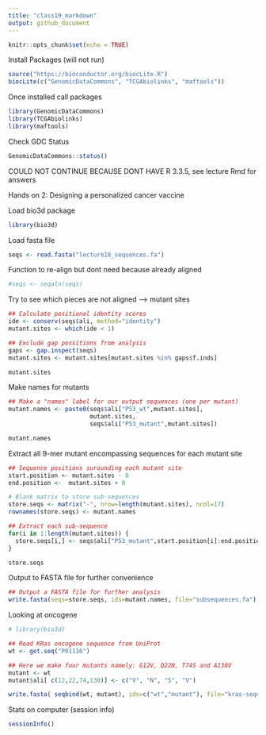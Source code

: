 ```yaml
---
title: "class19_markdown"
output: github_document
---
```


```r
knitr::opts_chunk$set(echo = TRUE)
```

Install Packages (will not run)
```r
source("https://bioconductor.org/biocLite.R")
biocLite(c("GenomicDataCommons", "TCGAbiolinks", "maftools"))
```

Once installed call packages
```r
library(GenomicDataCommons)
library(TCGAbiolinks)
library(maftools)
```

Check GDC Status
```r
GenomicDataCommons::status()
```

COULD NOT CONTINUE BECAUSE DONT HAVE R 3.3.5, see lecture Rmd for answers

Hands on 2: Designing a personalized cancer vaccine

Load bio3d package
```r
library(bio3d)
```

Load fasta file
```r
seqs <- read.fasta("lecture18_sequences.fa")
```

Function to re-align but dont need because already aligned
```r
#seqs <- seqaln(seqs)
```

Try to see which pieces are not aligned --> mutant sites
```r
## Calculate positional identity scores
ide <- conserv(seqs$ali, method="identity")
mutant.sites <- which(ide < 1) 

## Exclude gap possitions from analysis
gaps <- gap.inspect(seqs)
mutant.sites <- mutant.sites[mutant.sites %in% gaps$f.inds]

mutant.sites
```

Make names for mutants 
```r
## Make a "names" label for our output sequences (one per mutant)
mutant.names <- paste0(seqs$ali["P53_wt",mutant.sites],
                       mutant.sites,
                       seqs$ali["P53_mutant",mutant.sites])

mutant.names
```

Extract all 9-mer mutant encompassing sequences for each mutant site
```r
## Sequence positions surounding each mutant site
start.position <- mutant.sites - 8
end.position <-  mutant.sites + 8

# Blank matrix to store sub-sequences
store.seqs <- matrix("-", nrow=length(mutant.sites), ncol=17)
rownames(store.seqs) <- mutant.names

## Extract each sub-sequence
for(i in 1:length(mutant.sites)) {
  store.seqs[i,] <- seqs$ali["P53_mutant",start.position[i]:end.position[i]]
}

store.seqs
```

Output to FASTA file for further convenience
```r
## Output a FASTA file for further analysis
write.fasta(seqs=store.seqs, ids=mutant.names, file="subsequences.fa")
```

Looking at oncogene
```r
# library(bio3d)

## Read KRas oncogene sequence from UniProt
wt <- get.seq("P01116")

## Here we make four mutants namely: G12V, Q22N, T74S and A130V
mutant <- wt
mutant$ali[ c(12,22,74,130)] <- c("V", "N", "S", "V")

write.fasta( seqbind(wt, mutant), ids=c("wt","mutant"), file="kras-sequences.fa")

```

Stats on computer (session info)
```r
sessionInfo()
```

